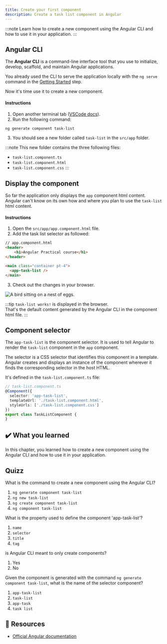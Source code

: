 ```yaml
---
title: Create your first component
description: Create a task list component in Angular
---
```




:::note
Learn how to create a new component using the Angular CLI and how to use it in your application.
:::

## Angular CLI

The **Angular CLI** is a command-line interface tool that you use to initialize, develop, scaffold, and maintain Angular applications.  

You already used the CLI to serve the application locally with the `ng serve` command in the <a href="/practical-course/getting-started/#running-the-application" target="_blank">Getting Started</a> step.

Now it's time use it to create a new component.

#### Instructions

1. Open another terminal tab (<a href="https://code.visualstudio.com/docs/terminal/basics" target="_blank">VSCode docs</a>).
2. Run the following command:

```bash
ng generate component task-list
```

3. You should see a new folder called `task-list` in the `src/app` folder.


:::note
This new folder contains the three following files:

- `task-list.component.ts`
- `task-list.component.html`
- `task-list.component.css`
:::

## Display the component

So far the application only displays the `app` component html content.  
Angular can't know on its own how and where you plan to use the `task-list` html content.

#### Instructions

1. Open the `src/app/app.component.html` file.
2. Add the task list selector as followed:

```html ins={"Add the task list selector and the main tag for styling and semantic purposes": 5-8}
// app.component.html
<header>
    <h1>Angular Practical course</h1>
</header>

<main class="container pt-4">
  <app-task-list />
</main>
```

3. Check out the changes in your browser.

<Image class="shadow-xl rounded-xl" src={creationImg} alt="A bird sitting on a nest of eggs."/>

:::tip
`task-list works!` is displayed in the browser.  
That's the default content generated by the Angular CLI in the component html file.
:::

## Component selector

The `app-task-list` is the component selector. It is used to tell Angular to render the `task-list` component in the `app` component.

The selector is a CSS selector that identifies this component in a template. Angular creates and displays an instance of the component wherever it finds the corresponding selector in the host HTML.

It's defined in the `task-list.component.ts` file:

```typescript "selector: 'app-task-list'"
// task-list.component.ts
@Component({
  selector: 'app-task-list',
  templateUrl: './task-list.component.html',
  styleUrls: ['./task-list.component.css']
})
export class TaskListComponent {
}
```

## ✔️ What you learned

In this chapter, you learned how to create a new component using the Angular CLI and how to use it in your application.

## Quizz

What is the command to create a new component using the Angular CLI?

1. `ng generate component task-list`
2. `ng new task-list`
3. `ng create component task-list`
4. `ng component task-list`

What is the property used to define the component 'app-task-list'?

1. `name`
2. `selector`
3. `title`
4. `tag`

is Angular CLI meant to only create components?

1. Yes
2. No

Given the component is generated with the command `ng generate component task-list`, what is the name of the selector component?

1. `app-task-list`
2. `task-list`
3. `app-task`
4. `task list`

## 🔗 Resources

- <a href="https://angular.dev/cli" target="_blank">Official Angular documentation</a>
